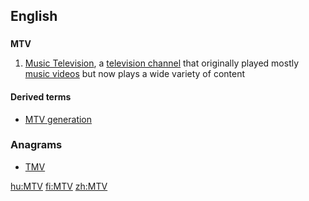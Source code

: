 ==English==
{{wikipedia}}

==={{initialism}}===
'''MTV'''

#[[w:MTV|Music Television]], a [[television channel]] that originally played mostly [[music video]]s but now plays a wide variety of content

====Derived terms====
*[[MTV generation]]

===Anagrams===
* [[TMV#English|TMV]]

[[hu:MTV]]
[[fi:MTV]]
[[zh:MTV]]